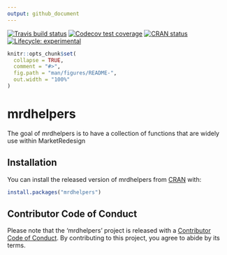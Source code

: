 ```yaml
---
output: github_document
---
```


<!-- README.md is generated from README.Rmd. Please edit that file -->

[![Travis build status](https://travis-ci.org/marketredesign/mrdhelpers.svg?branch=master)](https://travis-ci.org/marketredesign/mrdhelpers)
[![Codecov test coverage](https://codecov.io/gh/marketredesign/mrdhelpers/branch/master/graph/badge.svg)](https://codecov.io/gh/marketredesign/mrdhelpers?branch=master)
[![CRAN status](https://www.r-pkg.org/badges/version/mrdhelpers)](https://cran.r-project.org/package=mrdhelpers)
[![Lifecycle: experimental](https://img.shields.io/badge/lifecycle-experimental-orange.svg)](https://www.tidyverse.org/lifecycle/#experimental)

```r
knitr::opts_chunk$set(
  collapse = TRUE,
  comment = "#>",
  fig.path = "man/figures/README-",
  out.width = "100%"
)
```
# mrdhelpers

The goal of mrdhelpers is to have a collection of functions that are 
widely use within MarketRedesign

## Installation

You can install the released version of mrdhelpers from [CRAN](https://CRAN.R-project.org) with:

``` r
install.packages("mrdhelpers")
```

## Contributor Code of Conduct

Please note that the 'mrdhelpers' project is released with a [Contributor Code of Conduct](CODE_OF_CONDUCT.md). By contributing to this project, you agree to abide by its terms.

